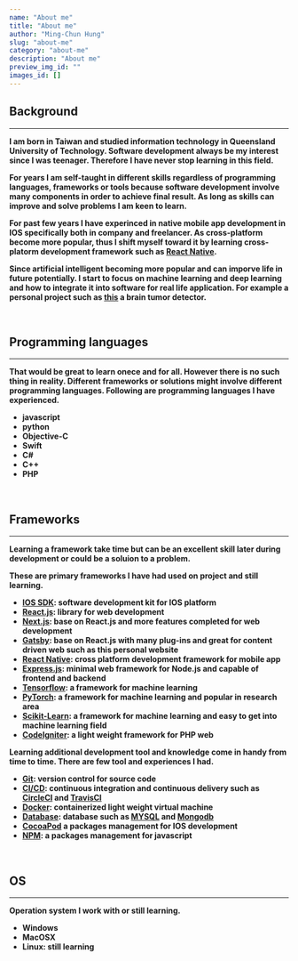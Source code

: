 ```yaml
---
name: "About me"
title: "About me"
author: "Ming-Chun Hung"
slug: "about-me"
category: "about-me"
description: "About me"
preview_img_id: ""
images_id: []
---
```


## Background

---

**I am born in Taiwan and studied information technology in Queensland
University of Technology. Software development always be my interest
since I was teenager. Therefore I have never stop learning in this field.**

**For years I am self-taught in different skills regardless of programming languages,
frameworks or tools because software development involve many components
in order to achieve final result. As long as skills can improve and solve problems
I am keen to learn.**

**For past few years I have experinced in native mobile app development
in IOS specifically both in company and freelancer. As cross-platform become
more popular, thus I shift myself toward it by learning cross-platorm development
framework such as [React Native](https://reactnative.dev/).**

**Since artificial intelligent becoming more popular and can imporve life in future
potentially. I start to focus on machine learning and deep learning and how to integrate
it into software for real life application. For example a personal project such as
[this](https://braintumordetectorapp.streamlit.app/) a brain tumor detector.**

<br />

## Programming languages

---

**That would be great to learn onece and for all. However there is no such thing in reality.
Different frameworks or solutions might involve different programming languages. Following are
programming languages I have experienced.**

- **javascript**
- **python**
- **Objective-C**
- **Swift**
- **C#**
- **C++**
- **PHP**

<br />

## Frameworks

---

**Learning a framework take time but can be an excellent skill later during development or
could be a soluion to a problem.**

**These are primary frameworks I have had used on project and still learning.**

- **[IOS SDK](https://en.wikipedia.org/wiki/IOS_SDK): software development kit for IOS platform**
- **[React.js](https://react.dev/): library for web development**
- **[Next.js](https://nextjs.org/): base on React.js and more features completed for web development**
- **[Gatsby](https://www.gatsbyjs.com/): base on React.js with many plug-ins and great for content driven web
  such as this personal website**
- **[React Native](https://reactnative.dev/): cross platform development framework for mobile app**
- **[Express.js](https://expressjs.com/): minimal web framework for Node.js and capable of frontend and backend**
- **[Tensorflow](https://www.tensorflow.org/): a framework for machine learning**
- **[PyTorch](https://pytorch.org/): a framework for machine learning and popular in research area**
- **[Scikit-Learn](https://scikit-learn.org/stable/): a framework for machine learning and easy to get into machine learning field**
- **[Codelgniter](https://www.codeigniter.com/): a light weight framework for PHP web**

**Learning additional development tool and knowledge come in handy from time to time.
There are few tool and experiences I had.**

- **[Git](https://git-scm.com/book/en/v2/Getting-Started-About-Version-Control): version control for source code**
- **[CI/CD](https://en.wikipedia.org/wiki/CI/CD): continuous integration and continuous delivery such as
  [CircleCI](https://circleci.com/) and [TravisCI](https://www.travis-ci.com/)**
- **[Docker](https://www.docker.com/): containerized light weight virtual machine**
- **[Database](https://en.wikipedia.org/wiki/Database): database such as [MYSQL](https://www.mysql.com/) and
  [Mongodb](https://www.mongodb.com/)**
- **[CocoaPod](https://cocoapods.org/) a packages management for IOS development**
- **[NPM](https://www.npmjs.com/): a packages management for javascript**

<br />

## OS

---

**Operation system I work with or still learning.**

- **Windows**
- **MacOSX**
- **Linux: still learning**
